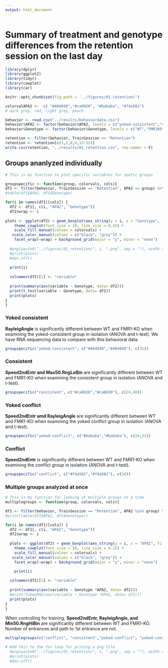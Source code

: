```yaml
---
output: html_document
---
```


# Summary of treatment and genotype differences from the retention session on the last day

```r
library(dplyr)
library(ggplot2)
library(tidyr)
library(cowplot)
library(car)

knitr::opts_chunk$set(fig.path = '../figures/01_retention/')

colorvalAPA2 <-  c( "#404040","#ca0020", "#bababa", "#f4a582")
# dark grey, red, light grey, peach

behavior <- read.csv("../results/behaviordata.csv")
behavior$APA2 <- factor(behavior$APA2, levels = c("yoked-consistent","consistent", "yoked-conflict","conflict")) ## relevel then rename factors treatment
behavior$Genotype <- factor(behavior$Genotype, levels = c("WT","FMR1KO")) # relevel genotype

retention <- filter(behavior, TrainSession == "Retention") 
retention <- retention[c(1,2,8,4,13:51)]
write.csv(retention, "../results/01_retention.csv", row.names = F)
```


## Groups ananlyzed individually

```r
# This is my function to plot specific variables for spefic groups

groupspecific <- function(group, colorvals, cols){
df1 <- filter(behavior, TrainSession == "Retention", APA2 == group) %>% droplevels()
#table(df1$APA2, df1$Genotype)

for(i in names(df1)[cols]) {
  df2 <- df1[, c(i, "APA2", "Genotype")]
  df2$wrap <- i
  
plots <- ggplot(df2) + geom_boxplot(aes_string(y = i, x = "Genotype", fill="APA2", color="Genotype")) +   
    theme_cowplot(font_size = 10, line_size = 0.25) +
    scale_fill_manual(values = colorvals) +
   scale_color_manual(values = c("black", "grey")) +
    facet_wrap(~wrap) + background_grid(major = "y", minor = "none")
  
  #png(paste0("../figures/01_retention/", i, ".png", sep = ""), width = 300, height = 170)
  #print(plots)
  #dev.off()
  
  print(i)
  
  colnames(df2)[1] <- "variable"
 
  print(summary(aov(variable ~ Genotype, data= df2)))
  print(t.test(variable ~ Genotype, data= df2))
  print(plots)
}
}
```

### Yoked consistent

**RayleigAngle** is significantly different between WT and FMR1-KO when examining the yoked-consistent group in isolation (ANOVA and t-test). We have RNA sequencing data to compare with this behavioral data. 

```r
groupspecific("yoked-consistent", c("#404040","#404040"), c(31))
```

### Consistent
**Speed2ndEntr and Max50.RngLoBin** are significantly different between WT and FMR1-KO when examining the consistent group in isolation (ANOVA and t-test).

```r
groupspecific("consistent", c("#ca0020","#ca0020"), c(24,40))
```

### Yoked conflict

**Speed2ndEntr amd RayleigAngle** are significantly different between WT and FMR1-KO when examining the yoked conflict group in isolation (ANOVA and t-test).

```r
groupspecific("yoked-conflict", c("#bababa","#bababa"), c(24,31))
```

### Conflict

**Speed2ndEntr** is significantly different between WT and FMR1-KO when examining the conflict group in isolation (ANOVA and t-test).

```r
groupspecific("conflict", c("#f4a582","#f4a582"), c(24))
```

### Multiple  groups analyzed at once

```r
# This is my function for looking at multiple groups at a time
multiplegroups <- function(group, colorvals, cols){

df1 <- filter(behavior, TrainSession == "Retention", APA2 %in% group) %>% droplevels()
#print(table(df1$APA2, df1$Genotype))

for(i in names(df1)[cols]) {
  df2 <- df1[, c(i, "APA2", "Genotype")]
  df2$wrap <- i
  
  plots <- ggplot(df2) + geom_boxplot(aes_string(y = i, x = "APA2", fill="APA2", color="Genotype")) +   
    theme_cowplot(font_size = 10, line_size = 0.25) +
    scale_fill_manual(values = colorvals) +
   scale_color_manual(values = c("black", "grey")) +
    facet_wrap(~wrap) + background_grid(major = "y", minor = "none")

    print(i)
  
  colnames(df2)[1] <- "variable"
 
  print(summary(aov(variable ~ Genotype *APA2, data= df2)))
  #print(TukeyHSD(aov(variable ~ Genotype *APA2, data= df2)))
  print(plots)
}
}
```

When controlling for training, **Speed2ndEntr, RayleigAngle, and Min50.RngHiBin** are significantly different between WT and FMR1-KO.  Number of entrances and path to 1st entrance are not.

```r
multiplegroups(c("conflict", "consistent","yoked-conflict", "yoked-consistent" ), colorvalAPA2, c(24,31,40,15:17))
``` 

```r
# Add this to the for loop for prining a png file
  #png(paste0("../figures/01_retention/", i, ".png", sep = ""), width = 300, height = 170)
  #print(plots)
  #dev.off()
```

